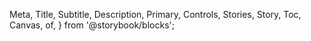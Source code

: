   Meta,
  Title,
  Subtitle,
  Description,
  Primary,
  Controls,
  Stories,
  Story,
  Toc,
  Canvas,
  of,
} from '@storybook/blocks';


<Meta of={NavigationBarStories} />

<Title />

{/* Table of Contents */}

- [Overview](#overview)
- [Props](#props)
- [Usage](#usage)
- [Variants](#variants)

## Overview

Navigation bar provides consistent location, and allow navigation from a page to another one.

<Primary />

## Props

<Controls />

## Usage

Navigation bar contains functionalities attached to the current product as well as the entire ecosystem.

- It supports multiple feature as links, icons buttons, search-input, actions
- It host the brand Identity on it's own.

Use navigation bar as a persistent component through all your product(s)
Because it represent our brand Identity on numerical product, navigation bar must always contain a visual link to the brand, whether to a product or to the company.

## Variants

### Overview

Navigation bar can be use with optional actions such as setting, question mark, apps, search, account layer.

<Canvas>
  <Story of={NavigationBarStories.Overview} />
</Canvas>

### Type

Navigation bar can be set up for both `brand` (display BYCN corporate logotype) and `product` (display BYCN symbol + product name) type.

<Canvas>
  <Story of={NavigationBarStories.NavigationBarBrandType} />
</Canvas>

<Canvas>
  <Story of={NavigationBarStories.NavigationBarProductType} />
</Canvas>

### With Search bar

<Canvas>
  <Story of={NavigationBarStories.NavigationBarWithSearchBar} />
</Canvas>

### With Button

<Canvas>
  <Story of={NavigationBarStories.NavigationBarWithButton} />
</Canvas>

## Guidelines

- Best practices are available [here](https://zeroheight.com/9b39bb2a0/p/7988b3-navigation-bar/b/964f27)

## Feedback & contact

- Help us improve this pattern by providing feedback, asking questions, and leaving any other comments [here](https://github.com/bouygues-construction/design-system-bycn/issues/new)
